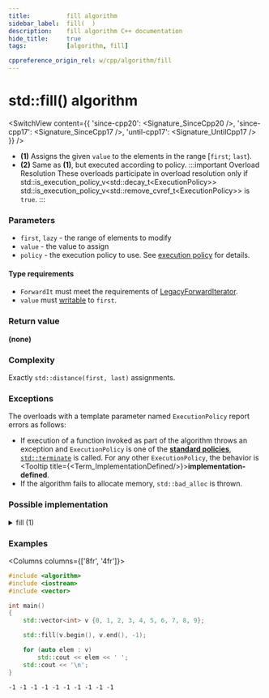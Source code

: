 ```yaml
---
title:			fill algorithm
sidebar_label:	fill(  )
description:	fill algorithm C++ documentation
hide_title:		true
tags:			[algorithm, fill]

cppreference_origin_rel: w/cpp/algorithm/fill
---
```



<!-- Terms -->


<!----------------- Codes ---------------------->


# std::fill() algorithm

<SwitchView content={{
  'since-cpp20': <Signature_SinceCpp20 />,
  'since-cpp17': <Signature_SinceCpp17 />,
  'until-cpp17': <Signature_UntilCpp17 />
}} />

- **(1)** Assigns the given `value` to the elements in the range [`first`; `last`).
- **(2)** Same as **(1)**, but executed according to policy.
	:::important Overload Resolution
	These overloads participate in overload resolution only if
	<Until v='cpp20'> std::is_execution_policy_v&lt;std::decay_t&lt;ExecutionPolicy&gt;&gt; </Until> <Since v='cpp20'>std::is_execution_policy_v&lt;std::remove_cvref_t&lt;ExecutionPolicy&gt;&gt;</Since> is <code>true</code>.
	:::

### Parameters

- `first`, `lazy` - the range of elements to modify
- `value` - the value to assign
- `policy` - the execution policy to use. See [execution policy](#) for details.

#### Type requirements
- `ForwardIt` must meet the requirements of [LegacyForwardIterator](/docs/named_req/LegacyForwardIterator).
- `value` must [writable](#) to `first`.

### Return value

**(none)**

### Complexity

Exactly `std::distance(first, last)` assignments.

### Exceptions

The overloads with a template parameter named `ExecutionPolicy` report errors as follows:
- If execution of a function invoked as part of the algorithm throws an exception and `ExecutionPolicy` is one of the [**standard policies**](#), [`std::terminate`](#) is called.
	For any other `ExecutionPolicy`, the behavior is <Tooltip title={<Term_ImplementationDefined/>}>**implementation-defined**</Tooltip>.
- If the algorithm fails to allocate memory, `std::bad_alloc` is thrown.

### Possible implementation

<details>
<summary>fill (1)</summary>

```cpp

template<class ForwardIt, class T>
void fill(ForwardIt first, ForwardIt last, const T& value)
{
    for (; first != last; ++first)
        *first = value;
}
```

</details>

### Examples

<Columns columns={['8fr', '4fr']}>
<div>

```cpp title='Main.cpp' showLineNumbers
#include <algorithm>
#include <iostream>
#include <vector>

int main()
{
    std::vector<int> v {0, 1, 2, 3, 4, 5, 6, 7, 8, 9};

    std::fill(v.begin(), v.end(), -1);

    for (auto elem : v)
        std::cout << elem << ' ';
    std::cout << '\n';
}
```

</div>
<div>

```plaintext title="Output"
-1 -1 -1 -1 -1 -1 -1 -1 -1 -1
```

</div>
</Columns>
